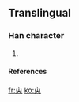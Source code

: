 ==Translingual==

===Han character===
{{Han char|rn=|rad=亠|as=04|sn=6|four=|canj=卜人山 (YOU)}}

# {{defn|Han}}

====References====
{{Han ref|kx=0088.111|dkj=|dj=|hdz=|uh=342A|ud=13354|bh=|bd=}}



[[fr:㐪]]
[[ko:㐪]]
